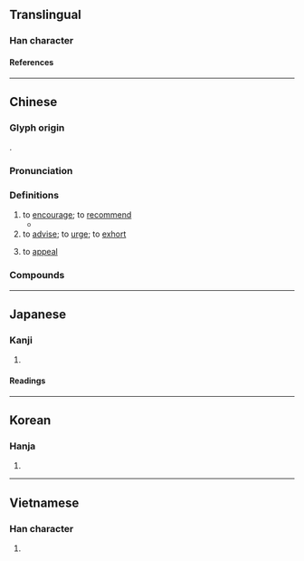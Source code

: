 {{also|勧|劝}}
{{character info}}
==Translingual==
{{Han simplified forms|勸|勧|劝}}

===Han character===
{{Han char|rn=19|rad=力|as=17|sn=19|four=44227|canj=TGKS|ids=⿰雚力}}

====References====
{{Han ref|kx=0150.120|dkj=02486|dj=0338.200|hdz=10382.180|uh=52F8}}

----

==Chinese==
{{zh-forms|s=劝}}

===Glyph origin===
{{Han etym}}
{{Han compound|雚|力|c1=p|c2=s|t2=strength|ls=psc}}.

===Pronunciation===
{{zh-pron
|m=quàn
|c=hyun3
|h=pfs=khien;gd=kian4
|md=
|mn=khoàn/qz,tw,xm,sg:khǹg/zz:khùiⁿ
|mn_note=khoàn - literary; khǹg/khùiⁿ - vernacular
|mn-t=keng3
|w=
|mc=y
|oc=y
|cat=v
}}

===Definitions===
{{zh-hanzi}}

# to [[encourage]]; to [[recommend]]
#* {{zh-x|善 ^鄭 以 勸 來-者，猶 懼 不 蔇{jì}，況 不-禮 焉？|Even if we were to treat Zheng with propriety to '''encourage''' other vassals in the future, we should yet worry about falling short, let alone slighting them!|ref=Zuozhuan}}
# to [[advise]]; to [[urge]]; to [[exhort]]
#: {{zh-x|勸告|to '''advise'''}}
# to [[appeal]]
#: {{zh-x|勸架|to [[conciliate]] (in a fight or quarrel)}}

===Compounds===
{{zh-der|勸導|勸告|勸和|勸化|勸駕|勸架|勸諫|勸教|勸解|勸誡|勸酒|勸捐|勸開|勸勉|勸募|勸善|勸說|勸退|勸慰|勸降|勸學|勸業場|勸誘|勸止|勸阻|勸善戒惡|勸酬|勸戒|勸善規過|勸杯|勸學篇|好言相勸|勸善懲惡|婉勸|奉勸|勸百諷一|和勸|勸進|勸農|勸善黜惡|勸世|力勸|勸盤|懲惡勸善|懲勸|扯勸|相勸|拉勸|柔性勸導|演古勸今|殺狗勸夫|諷一勸百|罰一勸百|諫勸|課勸|苦勸|連勸帶訓|賞一勸百|規勸|龔遂勸農|解勸}}

{{zh-cat|Elementary}}

----

==Japanese==
{{ja-kanji forms|勧|勸}}

===Kanji===
{{ja-kanji|grade=|rs=力17|shin=勧}}

# {{rfdef|ja|sort=力17}}

====Readings====
{{ja-readings
|goon=こん
|kanon=けん
|kanyoon=かん
|kun=すすめる
}}

----

==Korean==

===Hanja===
{{ko-hanja|권}}

# {{rfdef|ko|sort=力17}}

----

==Vietnamese==

===Han character===
{{vi-readings|reading=[[khuyến]], [[khuyên]]|rs=力17}}

# {{rfdef|vi|sort=力17}}
